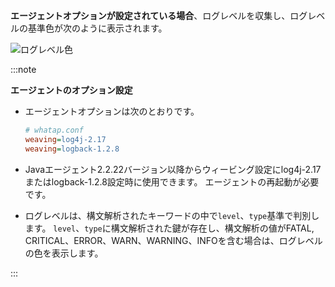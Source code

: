 **エージェントオプションが設定されている場合**、ログレベルを収集し、ログレベルの基準色が次のように表示されます。 

  ![ログレベル色](/img/log-agent-option-level.png)

:::note 

**エージェントのオプション設定**

- エージェントオプションは次のとおりです。 

  ```ini
  # whatap.conf
  weaving=log4j-2.17
  weaving=logback-1.2.8
  ```

- Javaエージェント2.2.22バージョン以降からウィービング設定にlog4j-2.17またはlogback-1.2.8設定時に使用できます。 エージェントの再起動が必要です。

- ログレベルは、構文解析されたキーワードの中で`level`、`type`基準で判別します。 `level`、`type`に構文解析された鍵が存在し、構文解析の値が<span class='vslow'>FATAL</span>, <span class='vslow'>CRITICAL</span>、<span class='vslow'>ERROR</span>、<span class='slow'>WARN</span>、<span class='slow'>WARNING</span>、<span class='mstop'>INFO</span>を含む場合は、ログレベルの色を表示します。 

:::
